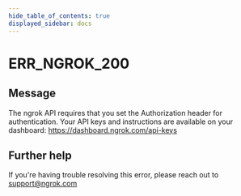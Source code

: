 ```yaml
---
hide_table_of_contents: true
displayed_sidebar: docs
---
```



# ERR_NGROK_200

## Message

The ngrok API requires that you set the Authorization header for authentication. Your API keys and instructions are available on your dashboard: https://dashboard.ngrok.com/api-keys

<ErrorDetails error="err_ngrok_200" />

## Further help

If you're having trouble resolving this error, please reach out to [support@ngrok.com](mailto:support@ngrok.com?subject=Help%20with%20ERR_NGROK_200)
